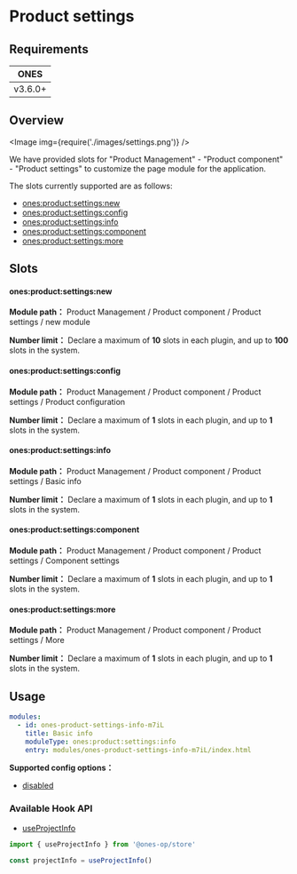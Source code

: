 
# Product settings

## Requirements

| **ONES** |
| :------: |
| v3.6.0+  |

## Overview

<Image img={require('./images/settings.png')} />

We have provided slots for "Product Management" - "Product component" - "Product settings" to customize the page module for the application.

The slots currently supported are as follows:

- [ones:product:settings:new](#onesproductsettingsnew)
- [ones:product:settings:config](#onesproductsettingsconfig)
- [ones:product:settings:info](#onesproductsettingsinfo)
- [ones:product:settings:component](#onesproductsettingscomponent)
- [ones:product:settings:more](#onesproductsettingsmore)

## Slots

#### ones:product:settings:new

**Module path：** Product Management / Product component / Product settings / new module

**Number limit：** Declare a maximum of **10** slots in each plugin, and up to **100** slots in the system.

#### ones:product:settings:config

**Module path：** Product Management / Product component / Product settings / Product configuration

**Number limit：** Declare a maximum of **1** slots in each plugin, and up to **1** slots in the system.

#### ones:product:settings:info

**Module path：** Product Management / Product component / Product settings / Basic info

**Number limit：** Declare a maximum of **1** slots in each plugin, and up to **1** slots in the system.

#### ones:product:settings:component

**Module path：** Product Management / Product component / Product settings / Component settings

**Number limit：** Declare a maximum of **1** slots in each plugin, and up to **1** slots in the system.

#### ones:product:settings:more

**Module path：** Product Management / Product component / Product settings / More

**Number limit：** Declare a maximum of **1** slots in each plugin, and up to **1** slots in the system.

## Usage

```yaml
modules:
  - id: ones-product-settings-info-m7iL
    title: Basic info
    moduleType: ones:product:settings:info
    entry: modules/ones-product-settings-info-m7iL/index.html
```

**Supported config options：**

- [disabled](../../../../../../reference/config/plugin.yaml#disabled)

### Available Hook API

- [useProjectInfo](../../../../../../reference/packages/store/store.md#useProjectInfo)

```ts
import { useProjectInfo } from '@ones-op/store'

const projectInfo = useProjectInfo()
```
